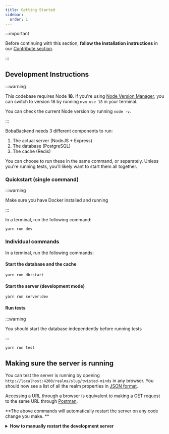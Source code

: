 ```yaml
---
title: Getting Started
sidebar:
  order: 1
---
```



:::important

Before continuing with this section, **follow the installation instructions** in
our [Contribute section](/docs/development/start-developing/boba-backend).

:::

## Development Instructions

:::warning

This codebase requires Node **18**. If you're using
[Node Version Manager](https://github.com/nvm-sh/nvm), you can switch to version
18 by running `nvm use 18` in your terminal.

You can check the current Node version by running `node -v`.

:::

BobaBackend needs 3 different components to run:

1. The actual server (NodeJS + Express)
2. The database (PostgreSQL)
3. The cache (Redis)

You can choose to run these in the same command, or separately. Unless you're
running tests, you'll likely want to start them all together.

### Quickstart (single command)

:::warning

Make sure you have Docker installed and running

:::

In a terminal, run the following command:

```
yarn run dev
```

### Individual commands

In a terminal, run the following commands:

#### Start the database and the cache

```
yarn run db:start
```

#### Start the server (development mode)

```
yarn run server:dev
```

#### Run tests

:::warning

You should start the database independently before running tests

:::

```
yarn run test
```

## Making sure the server is running

You can test the server is running by opening
`http://localhost:4200/realms/slug/twisted-minds` in any browser. You should now
see a list of all the realm properties in
[JSON format](https://developers.squarespace.com/what-is-json).

<Aside type="tip">

Accessing a URL through a browser is equivalent to making a GET request to the
same URL through [Postman](/docs/development/boba-backend/using-postman).

</Aside>

<Aside type="tip">

**The above commands will automatically restart the server on any code change
you make. **

<details>
<summary><strong>How to manually restart the development server</strong>
</summary>

Both of these actions need to be performed on the console where
`yarn run dev:watch` is currently running.

- **Fancy Way:** Type `rs` and press enter.
- **Bruteforce Way:** ~~Press~~ Mash `ctrl+c` to stop the running process, then
  run `yarn run dev` again.

</details>

</Aside>
